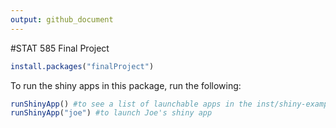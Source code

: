 ```yaml
---
output: github_document
---
```


<!-- README.md is generated from README.Rmd. Please edit that file -->

#STAT 585 Final Project

```r
install.packages("finalProject")
```

To run the shiny apps in this package, run the following:

```r
runShinyApp() #to see a list of launchable apps in the inst/shiny-examples folder
runShinyApp("joe") #to launch Joe's shiny app
```


<!--Look at this cool plot:

```r
library(finalProject)

plotNormal(mu=5,sigma=2,alpha = .1,obs=.5)
```

We can also generate random samples from a normal distribution and plot their averages:

```r
set.seed(123456)
dat <- randomSample(mu=0,sigma=1,sampleSize = 25,numSamples = 100)

# Histogram of values from the last of these random samples:
randomSample_histogram(sampleData = dat,binwidth = .25,variableName = "Height",plotly = FALSE)

# Data frame of sample means from the 100 amples generated above
means <- updateSampleMeans(sampleMeans = NULL,sampleData = dat) #leaving sampleMeans argument null will generate a new vector. Can pass an existing data frame of sample means, however.

# Histogram of these sample means
sampleMeans_histogram(sampleMeans = means,binwidth = .1,variableName = "Height",plotly = FALSE)
```
-->
